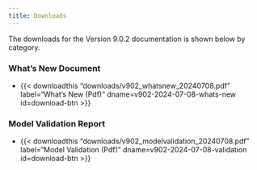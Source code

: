 ```yaml
---
title: Downloads
---
```


The downloads for the Version 9.0.2 documentation is shown below by category.

### What's New Document

 - {{< downloadthis "downloads/v902_whatsnew_20240708.pdf" label="What's New (Pdf)" dname=v902-2024-07-08-whats-new id=download-btn >}}


### Model Validation Report

 - {{< downloadthis "downloads/v902_modelvalidation_20240708.pdf" label="Model Validation (Pdf)" dname=v902-2024-07-08-validation id=download-btn >}}
